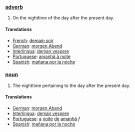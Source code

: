 === [[adverb]] ===

#On the nighttime of the day after the present day.

==== Translations ====
*[[French]]: [[demain soir]]
*[[German]]: [[morgen Abend]]
*[[Interlingua]]: [[deman vespere]]
*[[Portuguese]]: [[amanhã à noite]]
*[[Spanish]]: [[mañana por la noche]]

=== [[noun]] ===

#The nighttime pertaining to the day after the present day.

==== Translations ====
*[[German]]: [[morgen Abend]]
*[[Interlingua]]: [[deman vespere]]
*[[Portuguese]]: [[a]] [[noite]] [[de]] [[amanhã]] ''f''
*[[Spanish]]: [[mañana por la noche]]